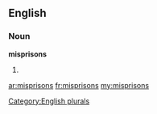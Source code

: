 ==English==

===Noun===
'''misprisons'''

# {{plural of|[[misprison]]}}

[[Category:English plurals]]

[[ar:misprisons]]
[[fr:misprisons]]
[[my:misprisons]]